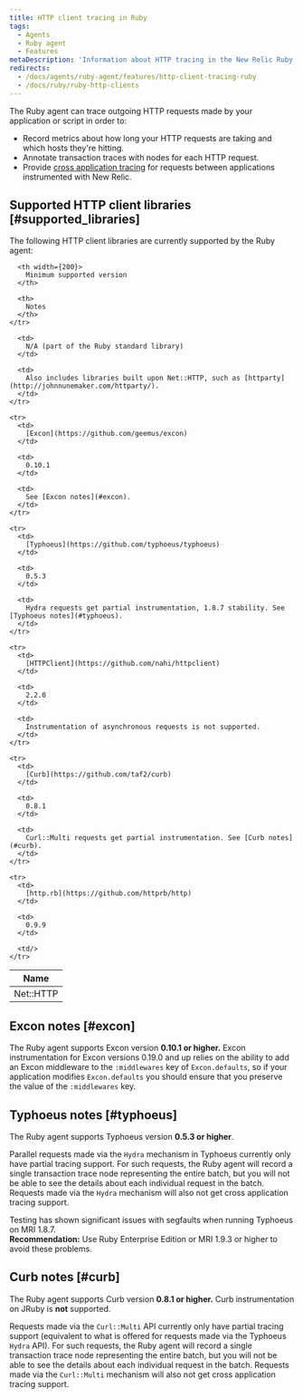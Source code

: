 ```yaml
---
title: HTTP client tracing in Ruby
tags:
  - Agents
  - Ruby agent
  - Features
metaDescription: 'Information about HTTP tracing in the New Relic Ruby agent, including supported clients and versions.'
redirects:
  - /docs/agents/ruby-agent/features/http-client-tracing-ruby
  - /docs/ruby/ruby-http-clients
---
```


The Ruby agent can trace outgoing HTTP requests made by your application or script in order to:

* Record metrics about how long your HTTP requests are taking and which hosts they're hitting.
* Annotate transaction traces with nodes for each HTTP request.
* Provide [cross application tracing](/docs/agents/ruby-agent/features/cross-application-tracing-ruby) for requests between applications instrumented with New Relic.

## Supported HTTP client libraries [#supported_libraries]

The following HTTP client libraries are currently supported by the Ruby agent:

<table>
  <thead>
    <tr>
      <th width={150}>
        Name
      </th>

      <th width={200}>
        Minimum supported version
      </th>

      <th>
        Notes
      </th>
    </tr>
  </thead>

  <tbody>
    <tr>
      <td>
        Net::HTTP
      </td>

      <td>
        N/A (part of the Ruby standard library)
      </td>

      <td>
        Also includes libraries built upon Net::HTTP, such as [httparty](http://johnnunemaker.com/httparty/).
      </td>
    </tr>

    <tr>
      <td>
        [Excon](https://github.com/geemus/excon)
      </td>

      <td>
        0.10.1
      </td>

      <td>
        See [Excon notes](#excon).
      </td>
    </tr>

    <tr>
      <td>
        [Typhoeus](https://github.com/typhoeus/typhoeus)
      </td>

      <td>
        0.5.3
      </td>

      <td>
        Hydra requests get partial instrumentation, 1.8.7 stability. See [Typhoeus notes](#typhoeus).
      </td>
    </tr>

    <tr>
      <td>
        [HTTPClient](https://github.com/nahi/httpclient)
      </td>

      <td>
        2.2.0
      </td>

      <td>
        Instrumentation of asynchronous requests is not supported.
      </td>
    </tr>

    <tr>
      <td>
        [Curb](https://github.com/taf2/curb)
      </td>

      <td>
        0.8.1
      </td>

      <td>
        Curl::Multi requests get partial instrumentation. See [Curb notes](#curb).
      </td>
    </tr>

    <tr>
      <td>
        [http.rb](https://github.com/httprb/http)
      </td>

      <td>
        0.9.9
      </td>

      <td/>
    </tr>
  </tbody>
</table>

## Excon notes [#excon]

The Ruby agent supports Excon version **0.10.1 or higher.** Excon instrumentation for Excon versions 0.19.0 and up relies on the ability to add an Excon middleware to the `:middlewares` key of `Excon.defaults`, so if your application modifies `Excon.defaults` you should ensure that you preserve the value of the `:middlewares` key.

## Typhoeus notes [#typhoeus]

The Ruby agent supports Typhoeus version **0.5.3 or higher**.

Parallel requests made via the `Hydra` mechanism in Typhoeus currently only have partial tracing support. For such requests, the Ruby agent will record a single transaction trace node representing the entire batch, but you will not be able to see the details about each individual request in the batch. Requests made via the `Hydra` mechanism will also not get cross application tracing support.

Testing has shown significant issues with segfaults when running Typhoeus on MRI 1.8.7.  
**Recommendation:** Use Ruby Enterprise Edition or MRI 1.9.3 or higher to avoid these problems.

## Curb notes [#curb]

The Ruby agent supports Curb version **0.8.1 or higher.** Curb instrumentation on JRuby is **not** supported.

Requests made via the `Curl::Multi` API currently only have partial tracing support (equivalent to what is offered for requests made via the Typhoeus `Hydra` API). For such requests, the Ruby agent will record a single transaction trace node representing the entire batch, but you will not be able to see the details about each individual request in the batch. Requests made via the `Curl::Multi` mechanism will also not get cross application tracing support.
